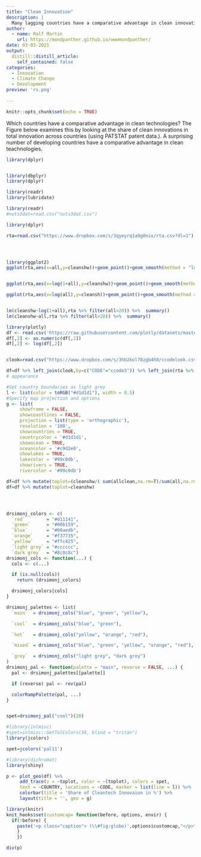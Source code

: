 ```yaml
---
title: "Clean Innovation"
description: |
  Many lagging countries have a comparative advantage in clean innovation
author:
  - name: Ralf Martin
    url: https://mondpanther.github.io/wwwmondpanther/
date: 03-03-2021
output:
  distill::distill_article:
    self_contained: false
categories:
  - Innovation
  - Climate Change
  - Development
preview: 'rs.png'
    
---
```




```r
knitr::opts_chunk$set(echo = TRUE)
```


Which countries have a comparative advantage in clean technologies? The Figure below examines this by looking at the share of clean innovations in total innovation across countries (using PATSTAT patent data.). A surprising number of developing countries have a comparative advantage in clean teachnologies.



```r
library(dplyr)


library(dbplyr)
library(dplyr)

library(readr)
library(lubridate)

library(readr)
#nuts3dat=read.csv("nuts3dat.csv")
```




```r
library(dplyr)

rta=read.csv("https://www.dropbox.com/s/3qyeyrq1a9g0nix/rta.csv?dl=1")





```



```r
library(ggplot2)
ggplot(rta,aes(x=all,y=cleanshw))+geom_point()+geom_smooth(method = "lm", se = T ) + theme_minimal()


ggplot(rta,aes(x=log(1+all),y=cleanshw))+geom_point()+geom_smooth(method = "lm", se = T ) + theme_minimal()

ggplot(rta,aes(x=log(all),y=cleansh))+geom_point()+geom_smooth(method = "lm", se = T ) + theme_minimal()


lm(cleanshw~log(1+all),rta %>% filter(all>20)) %>%  summary()
lm(cleanshw~all,rta %>% filter(all>20)) %>%  summary()

```

```r


library(plotly)
df <- read.csv('https://raw.githubusercontent.com/plotly/datasets/master/2014_world_gdp_with_codes.csv')
df[,2] <- as.numeric(df[,2])
df[,2] <- log(df[,2])


clook=read.csv("https://www.dropbox.com/s/3hb2kol78zgb4h0/ccodelook.csv?dl=1")

df=df %>% left_join(clook,by=c("CODE"="ccode3")) %>% left_join(rta %>% filter(all>0),by="ccode") 
# appearance

#Set country boundaries as light grey
l <- list(color = toRGB("#d1d1d1"), width = 0.5)
#Specify map projection and options
g <- list(
     showframe = FALSE,
     showcoastlines = FALSE,
     projection = list(type = 'orthographic'),
     resolution = '100',
     showcountries = TRUE,
     countrycolor = '#d1d1d1',
     showocean = TRUE,
     oceancolor = '#c9d2e0',
     showlakes = TRUE,
     lakecolor = '#99c0db',
     showrivers = TRUE,
     rivercolor = '#99c0db')

df=df %>% mutate(toplot=(cleanshw/( sum(allclean,na.rm=T)/sum(all,na.rm=T)*100)-1)*100)
df=df %>% mutate(toplot=cleanshw)




drsimonj_colors <- c(
  `red`        = "#d11141",
  `green`      = "#00b159",
  `blue`       = "#00aedb",
  `orange`     = "#f37735",
  `yellow`     = "#ffc425",
  `light grey` = "#cccccc",
  `dark grey`  = "#8c8c8c")
drsimonj_cols <- function(...) {
  cols <- c(...)

  if (is.null(cols))
    return (drsimonj_colors)

  drsimonj_colors[cols]
}

drsimonj_palettes <- list(
  `main`  = drsimonj_cols("blue", "green", "yellow"),

  `cool`  = drsimonj_cols("blue", "green"),

  `hot`   = drsimonj_cols("yellow", "orange", "red"),

  `mixed` = drsimonj_cols("blue", "green", "yellow", "orange", "red"),

  `grey`  = drsimonj_cols("light grey", "dark grey")
)
drsimonj_pal <- function(palette = "main", reverse = FALSE, ...) {
  pal <- drsimonj_palettes[[palette]]

  if (reverse) pal <- rev(pal)

  colorRampPalette(pal, ...)
}


spet=drsimonj_pal("cool")(20)

#library(inlmisc)
#spet=inlmisc::GetTolColors(34, blind = "tritan")
library(jcolors)

spet=jcolors('pal11')
```


```r
#library(dichromat)
library(shiny)

p <- plot_geo(df) %>%
     add_trace(z = ~toplot, color = ~(toplot), colors = spet,
     text = ~COUNTRY, locations = ~CODE, marker = list(line = l)) %>%
     colorbar(title = 'Share of Cleantech Innovaion in %') %>%
     layout(title = '', geo = g)
```


```r
library(knitr)
knit_hooks$set(customcap= function(before, options, envir) {
  if(!before) {
    paste('<p class="caption"> (\\#fig:globe)',options$customcap,"</p>",sep="")
    }
    })
```
 

```r

div(p)

```

